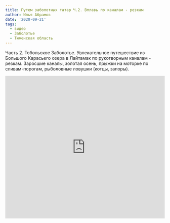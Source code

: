 ```yaml
---
title: Путем заболотных татар Ч.2. Вплавь по каналам - резкам
author: Илья Абрамов
date: '2020-09-21'
tags:
  - видео
  - Заболотье
  - Тюменская область
---
```


Часть 2. Тобольское Заболотье. Увлекательное путешествие из Большого Карасьего озера в Лайтамак по рукотворным каналам - резкам. Заросшие каналы, золотая осень, прыжки на моторке по сливам-порогам, рыболовные ловушки (котцы, запоры).

<iframe width="100%" height="450" src="https://www.youtube.com/embed/A2-a1kC5LWc" title="YouTube video player" frameborder="0" allow="accelerometer; autoplay; clipboard-write; encrypted-media; gyroscope; picture-in-picture" allowfullscreen></iframe>
